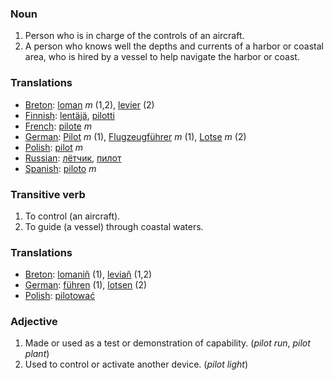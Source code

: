 ===Noun===

#Person who is in charge of the controls of an aircraft.
#A person who knows well the depths and currents of a harbor or coastal area, who is hired by a vessel to help navigate the harbor or coast.



===Translations===
*[[Breton]]: [[loman]] ''m'' (1,2), [[levier]] (2)
*[[Finnish]]: [[lentäjä]], [[pilotti]]
*[[French]]: [[pilote]]  ''m''
*[[German]]: [[Pilot]] ''m'' (1), [[Flugzeugführer]] ''m'' (1), [[Lotse]] ''m'' (2)
*[[Polish]]: [[pilot]] ''m''
*[[Russian]]: [[лётчик]], [[пилот]]
*[[Spanish]]: [[piloto]] ''m''


===Transitive verb===

# To control (an aircraft).
# To guide (a vessel) through coastal waters.

===Translations===

*[[Breton]]: [[lomaniñ]] (1), [[leviañ]] (1,2)
*[[German]]: [[führen]] (1), [[lotsen]] (2)
*[[Polish]]: [[pilotować]]

===Adjective===

# Made or used as a test or demonstration of capability. (''pilot run'', ''pilot plant'')
# Used to control or activate another device. (''pilot light'')
